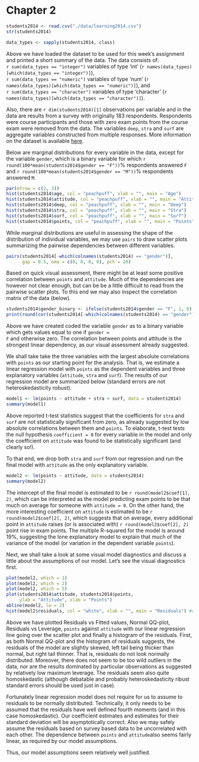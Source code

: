 
# Chapter 2

```r
students2014 <- read.csv("./data/learning2014.csv")
str(students2014)
```

```r
data_types <- sapply(students2014, class)
```

Above we have loaded the dataset to be used for this week's assignment and printed a short summary of the data. The data consists of: <br/>
`r sum(data_types == "integer")` variables of type 'int' (`r names(data_types)[which(data_types == "integer")]`), <br/>
`r sum(data_types == "numeric")` variables of type 'num' (`r names(data_types)[which(data_types == "numeric")]`), and <br/>
`r sum(data_types == "character")` variables of type 'character' (`r names(data_types)[which(data_types == "character")]`).

Also, there are `r dim(students2014)[1]` observations per variable and in the data are results from a survey with originally 183 respondents. Respondents were course participants and those with zero exam points from the course exam were removed from the data. The variables <code>deep</code>, <code>stra</code> and <code>surf</code> are aggregate variables constructed from multiple responses. More information on the dataset is available [here](https://www.mv.helsinki.fi/home/kvehkala/JYTmooc/JYTOPKYS3-meta.txt).

Below are marginal distributions for every variable in the data, except for the variable <code>gender</code>, which is a binary variable for which `r round(100*mean(students2014$gender == "F"))`% respondents answered <code>F</code> and `r round(100*mean(students2014$gender == "M"))`% respondents answered <code>M</code>.

```r
par(mfrow = c(2, 3))
hist(students2014$age, col = "peachpuff", xlab = "", main = "Age")
hist(students2014$attitude, col = "peachpuff", xlab = "", main = "Attitude")
hist(students2014$deep, col = "peachpuff", xlab = "", main = "Deep")
hist(students2014$stra, col = "peachpuff", xlab = "", main = "Stra")
hist(students2014$surf, col = "peachpuff", xlab = "", main = "Surf")
hist(students2014$points, col = "peachpuff", xlab = "", main = "Points")
```

While marginal distributions are useful in assessing the shape of the distribution of individual variables, we may use <code>pairs</code> to draw scatter plots summarizing the pairwise dependencies between different variables.

```r
pairs(students2014[-which(colnames(students2014) == "gender")], 
      gap = 0.5, oma = c(0, 0, 0, 0), pch = 20)
```

Based on quick visual assessment, there might be at least some positive correlation between <code>points</code> and <code>attitude</code>. Much of the dependencies are however not clear enough, but can be be a little difficult to read from the pairwise scatter plots. To this end we may also inspect the correlation matrix of the data (below). 

```r
students2014$gender_binary <- ifelse(students2014$gender == "F", 1, 0)
print(round(cor(students2014[-which(colnames(students2014) == "gender")]), 2))
```

Above we have created coded the variable <code>gender</code> as to a binary variable which gets values equal to one if <code>gender = F</code> and otherwise zero. The correlation between points and attitude is the strongest linear dependency, as our visual assessment already suggested. 

We shall take take the three variables with the largest absolute correlations with <code>points</code> as our starting point for the analysis. That is, we estimate a linear regression model with <code>points</code> as the dependent variables and three explanatory variables (<code>attitude</code>, <code>stra</code> and <code>surf</code>). The results of our regression model are summarized below (standard errors are not heteroskedasticity robust). 

```r
model1 <- lm(points ~ attitude + stra + surf, data = students2014)
summary(model1)
```

Above reported t-test statistics suggest that the coefficients for <code>stra</code> and <code>surf</code> are not statistically significant from zero, as already suggested by low absolute correlations between them and <code>points</code>. To elaborate, t-test tests the null hypothesis <code>coefficient = 0</code> for every variable in the model and only the coefficient on <code>attitude</code> was found to be statistically significant (and clearly so!). 

To that end, we drop both <code>stra</code> and <code>surf</code> from our regression and run the final model with <code>attitude</code> as the only explanatory variable. 

```r
model2 <- lm(points ~ attitude, data = students2014)
summary(model2)
```

The intercept of the final model is estimated to be `r round(model2$coef[1], 2)`, which can be interpreted as the model predicting exam points to be that much on average for someone with <code>attitude = 0</code>. On the other hand, the more interesting coefficient on <code>attitude</code> is estimated to be `r round(model2$coef[2], 2)`, which suggests that on average, every additional point in <code>attitude</code> raises (or is associated with) `r round(model2$coef[2], 2)` point rise in exam points. The multiple R-squared for the model is around 19%, suggesting the lone explanatory model to explain that much of the variance of the model (or variation in the dependent variable <code>points</code>). 

Next, we shall take a look at some visual model diagnostics and discuss a little about the assumptions of our model. Let's see the visual diagnostics first.

```r
plot(model2, which = 1)
plot(model2, which = 2)
plot(model2, which = 5)
plot(students2014$attitude, students2014$points, 
     ylab = "Attitude", xlab = "Points")
abline(model2, lw = 2)
hist(model2$residuals, col = "white", xlab = "", main = "Residuals") #col = "peachpuff"
```

Above we have plotted Residuals vs Fitted values, Normal QQ-plot, Residuals vs Leverage, <code>points</code> against <code>attitude</code> with our linear regression line going over the scatter plot and finally a histogram of the residuals. First, as both Normal QQ-plot and the histogram of residuals suggests, the residuals of the model are slightly skewed, left tail being thicker than normal, but right tail thinner. That is, residuals do not look normally distributed. Moreover, there does not seem to be too wild outliers in the data, nor are the results dominated by particular observations as suggested by relatively low maximum leverage. The residuals seem also quite homoskedastic (although debatable and probably heteroskedasticity ribust standard errors should be used just in case).

Fortunately linear regression model does not require for us to assume to residuals to be normally distributed. Technically, it only needs to be assumed that the residuals have well defined fourth moments (and in this case homoskedastic). Our coefficient estimates and estimates for their standard deviation will be asymptotically correct. Also we may safely assume the residuals based on survey based data to be uncorrelated with each other. The dependence between <code>points</code> and <code>attitude</code>also seems fairly linear, as required by our model assumptions. 

Thus, our model assumptions seem relatively well justified.


